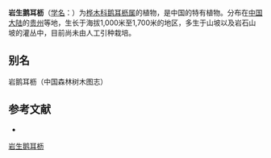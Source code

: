 {{Speciesbox
| name = 岩生鹅耳枥
| status = 
| status_system = 
| image =
| genus = Carpinus
| species = rupestris
| authority = A. Camus
}}

'''岩生鹅耳枥'''（[[学名|学名]]：{{lang|la|''Carpinus rupestris''}}）为[[桦木科|桦木科]][[鹅耳枥属|鹅耳枥属]]的植物，是中国的特有植物。分布在[[中国大陆|中国大陆]]的[[贵州|贵州]]等地，生长于海拔1,000米至1,700米的地区，多生于山坡以及岩石山坡的灌丛中，目前尚未由人工引种栽培。

== 别名 ==
岩鹅耳枥（中国森林树木图志）

== 参考文献 ==
<div class="references-small">
* {{cite web| url =http://www.bioinfo.cn/db05/KmzwSpecies.php?action=view&id=1333| title =岩生鹅耳枥| work =《中国高等植物数据库全库》| publisher =中国科学院微生物研究所| author =昆明植物研究所| accessdate =2009-02-22| deadurl =yes| archiveurl =https://web.archive.org/web/20160305022103/http://www.bioinfo.cn/db05/KmzwSpecies.php?action=view&id=1333| archivedate =2016-03-05}}
</div>
{{Taxonbar|from=Q1044796}}

[[Category:鹅耳枥属|岩生鹅耳枥]]


{{植物小作品}}
